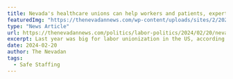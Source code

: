 ---
title: Nevada's healthcare unions can help workers and patients, experts say
featuredImg: "https://thenevadannews.com/wp-content/uploads/sites/2/2024/02/GettyImages-1223488965-jpg.webp"
type: "News Article"
url: https://thenevadannews.com/politics/labor-politics/2024/02/20/nevadas-healthcare-unions-can-help-workers-and-patients-experts-say/
excerpt: Last year was big for labor unionization in the US, according to Sam Shaw, the executive director of Service Employees International Union Local 1107—and the healthcare field was no exception. The growth in union representation in that field brings multiple positives for both workers and patients, according to Shaw and healthcare experts.
date: 2024-02-20
author: The Nevadan
tags:
  - Safe Staffing
---
